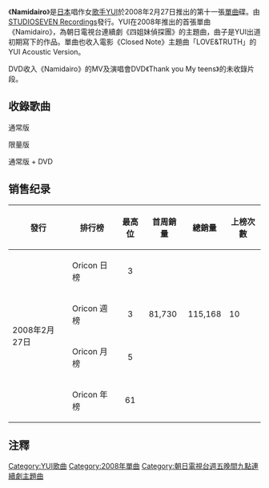 {{Unreferenced|time=2019-09-17T01:08:24+00:00}}
{{Infobox Single
| Name        = Namidairo
| Artist      = [[YUI|YUI]]
| Released    = 2008年2月27日
| Cover       = Yui_Namidairo.jpg
| Genre       = [[J-POP|J-POP]]
| Length      = 
| Label       = [[STUDIOSEVEN_Recordings|STUDIOSEVEN Recordings]]
| Producer    = 
| Reviews     = 
| Last single  = [[LOVE_&_TRUTH|LOVE & TRUTH]]<br />（2007年）
| This single  = '''Namidairo'''<br />（2008年）
| Next single  = [[SUMMER_SONG|SUMMER SONG]]<br />（2008年）
}}
《'''Namidairo'''》是[[日本|日本]]唱作女[[歌手|歌手]][[YUI|YUI]]於2008年2月27日推出的第十一張[[單曲|單曲]]碟。由[[STUDIOSEVEN_Recordings|STUDIOSEVEN Recordings]]發行。YUI在2008年推出的首張單曲《Namidairo》，為朝日電視台連續劇《四姐妹偵探團》的主題曲，曲子是YUI出道初期寫下的作品。單曲也收入電影《Closed Note》主題曲「LOVE&TRUTH」的YUI Acoustic Version。

DVD收入《Namidairo》的MV及演唱會DVD《Thank you My teens》的未收錄片段。

== 收錄歌曲 ==
; 通常版
{{tracklist
| all_writing     = YUI
| headline = CD
| total_length    = 
| extra_column    =編曲
| title1          = Namidairo
| extra1          = norta+
| longnote1=電視劇《[[4姊妹偵探團|赤川次郎懸疑 4姊妹偵探團]]》的主題曲。
| length1         = 
| title2          = I wanna be...
| extra2          = norta+
| length2         = 
| title3          = LOVE&TRUTH
| note3          = YUI Acoustic Version
| extra3          = YUI & norta+
| length3         = 
| title4          = Namidairo 
| note4          = Instrumental
| extra4          = norta+
| length4         = 
}}

; 限量版
通常版 + DVD
{{tracklist
| headline        = DVD
| extra_column    = 導演拍攝
| title1          = Namidairo
| note1          = [[音樂影片|音樂影片]]
| extra1          = 
| title2          = Umbrella
| note2          =視頻直播<ref>“[[Thank_You_My_Teens|Thank You My Teens]]”的DVD不包括此。</ref>
| extra2          =
}}

== 销售纪录 ==
{| class="wikitable"
!發行
!排行榜
!最高位
!首周銷量
!總銷量
!上榜次數 
|-
|rowspan="4"|2008年2月27日
|Oricon 日榜
|align="center"|3
|
|
|
|-
|Oricon 週榜
|align="center"|3
|81,730 
|115,168
|10 
|-
|Oricon 月榜
|align="center"|5
|
|
|
|-
|Oricon 年榜
|align="center"|61
|
|
|
|}

== 注釋 ==
<div class="references-small">
<references />
</div>
{{朝日電視台週五晚間九點連續劇主題曲|朝日電視台週五晚間九點連續劇主題曲 = }}
{{YUI}}

[[Category:YUI歌曲|Category:YUI歌曲]]
[[Category:2008年單曲|Category:2008年單曲]]
[[Category:朝日電視台週五晚間九點連續劇主題曲|Category:朝日電視台週五晚間九點連續劇主題曲]]